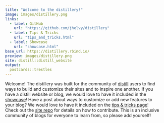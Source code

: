 ```yaml
---
title: "Welcome to the distillery!"
image: images/distillery.png
links:
  - label: GitHub
    url: "https://github.com/jhelvy/distillery"
  - label: Tips & Tricks
    url: "tips_and_tricks.html"
  - label: Showcase
    url: "showcase.html"
base_url: https://distillery.rbind.io/
preview: images/distillery.png
site: distill::distill_website
output:
  postcards::trestles
---
```


Welcome! The distillery was built for the community of [distill](https://rstudio.github.io/distill/) users to find ways to build and customize their sites and to inspire one another. If you have a distill website or blog, we would love to have it included in the [showcase](https://distillery.rbind.io/showcase.html)! Have a post about ways to customize or add new features to your blog? We would love to have it included on the [tips & tricks page](https://distillery.rbind.io/tips_and_tricks.html)! Check out the [site repo](https://github.com/jhelvy/distillery) for details on how to contribute. This is an inclusive community of blogs for everyone to learn from, so please add yourself!
